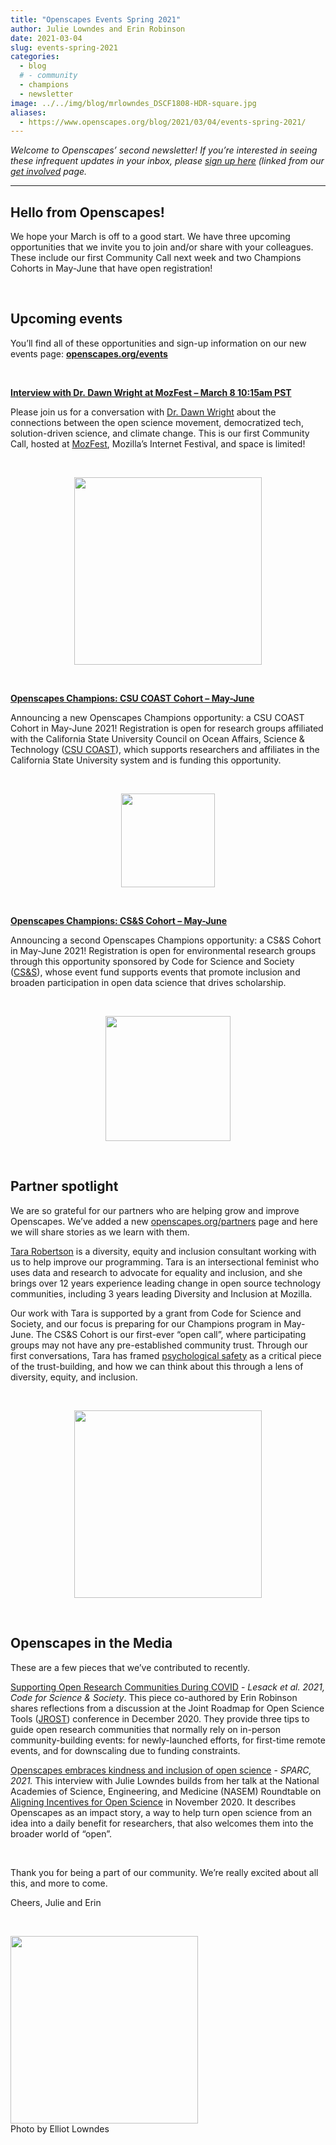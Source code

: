 ```yaml
---
title: "Openscapes Events Spring 2021"
author: Julie Lowndes and Erin Robinson
date: 2021-03-04
slug: events-spring-2021
categories:
  - blog 
  # - community
  - champions
  - newsletter
image: ../../img/blog/mrlowndes_DSCF1808-HDR-square.jpg
aliases: 
  - https://www.openscapes.org/blog/2021/03/04/events-spring-2021/
---
```


*Welcome to Openscapes’ second newsletter! If you’re interested in seeing these infrequent updates in your inbox, please [sign up here](https://docs.google.com/forms/d/e/1FAIpQLSdgVXRp3V-w94GPWkR31RUfyBl37EphdQSlCOcnyeNlf8OLWw/viewform) (linked from our [get involved](https://openscapes.org/contact) page.* 

---

## Hello from Openscapes!

We hope your March is off to a good start. We have three upcoming opportunities that we invite you to join and/or share with your colleagues. These include our first Community Call next week and two Champions Cohorts in May-June that have open registration! 

<br>

## Upcoming events

You’ll find all of these opportunities and sign-up information on our new events page: **[openscapes.org/events](https://openscapes.github.io/events)**

<br>

[**Interview with Dr. Dawn Wright at MozFest – March 8 10:15am PST**](https://openscapes.github.io/events/posts/2021-03-08-dr-dawn-wright-interview/)

Please join us for a conversation with [Dr. Dawn Wright](https://twitter.com/deepseadawn) about the connections between the open science movement, democratized tech, solution-driven science, and climate change. This is our first Community Call, hosted at [MozFest](https://schedule.mozillafestival.org/session/Z3JAWA-1), Mozilla’s Internet Festival, and space is limited!


<br>

<center>
  <a><img src="/img/blog/dr-dawn-wright.jpg" width="300px"></a>
</center>

<br>

[**Openscapes Champions: CSU COAST Cohort – May-June**](https://openscapes.github.io/events/posts/2021-05-07-coast-champions/)

Announcing a new Openscapes Champions opportunity: a CSU COAST Cohort in May-June 2021! Registration is open for research groups affiliated with the California State University Council on Ocean Affairs, Science & Technology ([CSU COAST](https://twitter.com/csucoast)), which supports researchers and affiliates in the California State University system and is funding this opportunity.

<br>

<center>
  <a><img src="/img/blog/COAST.png" width="150px"></a>
</center>

<br>

[**Openscapes Champions: CS&S Cohort – May-June**](https://openscapes.github.io/events/posts/2021-05-07-css-champions/)

Announcing a second Openscapes Champions opportunity: a CS&S Cohort in May-June 2021! Registration is open for environmental research groups through this opportunity sponsored by Code for Science and Society ([CS&S](https://twitter.com/codeforsociety/)), whose event fund supports events that promote inclusion and broaden participation in open data science that drives scholarship.

<br>

<center>
  <a><img src="/img/blog/css-logo-stacked.png" width="200px"></a>
</center>

<br>


## Partner spotlight

We are so grateful for our partners who are helping grow and improve Openscapes. We’ve added a new [openscapes.org/partners](https://openscapes.org/partners) page and here we will share stories as we learn with them.

[Tara Robertson](https://tararobertson.ca/) is a diversity, equity and inclusion consultant working with us to help improve our programming. Tara is an intersectional feminist who uses data and research to advocate for equality and inclusion, and she brings over 12 years experience leading change in open source technology communities, including 3 years leading Diversity and Inclusion at Mozilla.

Our work with Tara is supported by a grant from Code for Science and Society, and our focus is preparing for our Champions program in May-June. The CS&S Cohort is our first-ever “open call”, where participating groups may not have any pre-established community trust. Through our first conversations, Tara has framed [psychological safety](https://rework.withgoogle.com/guides/understanding-team-effectiveness/steps/foster-psychological-safety/) as a critical piece of the trust-building, and how we can think about this through a lens of diversity, equity, and inclusion.  


<br>

<center>
  <a><img src="/img/blog/tara-robertson.png" width="300px"></a>
</center>

<br>



## Openscapes in the Media 

These are a few pieces that we’ve contributed to recently. 

[Supporting Open Research Communities During COVID](https://eventfund.codeforscience.org/supporting-open-research-communities-during-covid/) - _Lesack et al. 2021, Code for Science & Society_. This piece co-authored by Erin Robinson shares reflections from a discussion at the Joint Roadmap for Open Science Tools ([JROST](https://investinopen.org/community/jrost-2020-conference/)) conference in December 2020. They provide three tips to guide open research communities that normally rely on in-person community-building events: for newly-launched efforts, for first-time remote events, and for downscaling due to funding constraints.  

[Openscapes embraces kindness and inclusion of open science](https://sparcopen.org/impact-story/openscapes-embraces-kindness-and-inclusion-of-open-science/) - *SPARC, 2021.* This interview with Julie Lowndes builds from her talk at the National Academies of Science, Engineering, and Medicine (NASEM) Roundtable on [Aligning Incentives for Open Science](https://www.nationalacademies.org/our-work/roundtable-on-aligning-incentives-for-open-science) in November 2020. It describes Openscapes as an impact story, a way to help turn open science from an idea into a daily benefit for researchers, that also welcomes them into the broader world of “open”. 

<br>

Thank you for being a part of our community. We’re really excited about all this, and more to come. 

Cheers,
Julie and Erin



<br>

<img src="/img/blog/mrlowndes_DSCF1808-HDR.jpg" width="300px">  
Photo by Elliot Lowndes

